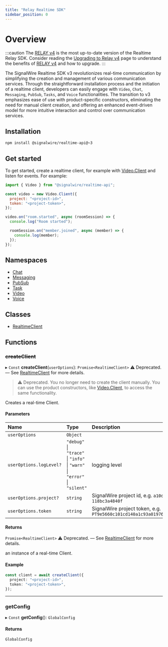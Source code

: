 ```yaml
---
title: "Relay Realtime SDK"
sidebar_position: 0
---
```


[chat]: ../tech-ref/chat/index.mdx
[messaging]: ../tech-ref/messaging/index.mdx
[pubsub]: ../tech-ref/pubsub/index.mdx
[realtimeclient-2]: ../tech-ref/realtimeclient/index.mdx
[relay-v4-1]: /sdks/reference/realtime-sdk/
[task]: ../tech-ref/task/index.mdx
[upgrading-to-relay-v4]: /sdks/reference/realtime-sdk/v3/guides/realtime-relay-v4-vs-v3
[video-client-1]: ../tech-ref/video/video-roomsession.mdx
[video]: ../tech-ref/video/index.mdx
[voice]: ../tech-ref/voice/index.mdx

# Overview

:::caution
The [RELAY v4][relay-v4-1] is the most up-to-date version of the Realtime Relay SDK.
Consider reading the [Upgrading to Relay v4][upgrading-to-relay-v4] page to understand the benefits of
[RELAY v4][relay-v4-1] and how to upgrade.
:::

The SignalWire Realtime SDK v3 revolutionizes real-time communication by simplifying the creation
and management of various communication services.
Through the straightforward installation process and the initiation of a realtime client,
developers can easily engage with `Video`, `Chat`, `Messaging`, `PubSub`, `Tasks`, and `Voice` functionalities.
The transition to v3 emphasizes ease of use with product-specific constructors, eliminating the need for manual client creation,
and offering an enhanced event-driven model for more intuitive interaction and control over communication services.

## Installation

```bash npm2yarn
npm install @signalwire/realtime-api@~3
```

## Get started

To get started, create a realtime client, for example with [Video.Client][video-client-1] and listen for events. For example:

```javascript
import { Video } from "@signalwire/realtime-api";

const video = new Video.Client({
  project: "<project-id>",
  token: "<project-token>",
});

video.on("room.started", async (roomSession) => {
  console.log("Room started");

  roomSession.on("member.joined", async (member) => {
    console.log(member);
  });
});
```

## Namespaces

- [Chat][chat]
- [Messaging][messaging]
- [PubSub][pubsub]
- [Task][task]
- [Video][video]
- [Voice][voice]

## Classes

- [RealtimeClient][realtimeclient-2]

## Functions

### ~~createClient~~

▸ `Const` **createClient**(`userOptions`): `Promise<RealtimeClient>` ⚠️ Deprecated. — See [RealtimeClient][realtimeclient-2] for more details.

> ⚠️ Deprecated.
> You no longer need to create the client manually. You can use the product constructors, like [Video.Client][video-client-1], to access the same functionality.

Creates a real-time Client.

#### Parameters

| Name                    | Type                                                                      | Description                                                                                    |
| :---------------------- | :------------------------------------------------------------------------ | :--------------------------------------------------------------------------------------------- |
| `userOptions`           | `Object`                                                                  |                                                                                                |
| `userOptions.logLevel?` | `"debug"` \| `"trace"` \| `"info"` \| `"warn"` \| `"error"` \| `"silent"` | logging level                                                                                  |
| `userOptions.project?`  | `string`                                                                  | SignalWire project id, e.g. <code>a10d8a9f-2166-4e82-56ff-118bc3a4840f</code>                  |
| `userOptions.token`     | `string`                                                                  | SignalWire project token, e.g. <code>PT9e5660c101cd140a1c93a0197640a369cf5f16975a0079c9</code> |

#### Returns

`Promise<RealtimeClient>` ⚠️ Deprecated. — See [RealtimeClient][realtimeclient-2] for more details.

an instance of a real-time Client.

#### Example

```typescript
const client = await createClient({
  project: "<project-id>",
  token: "<project-token>",
});
```

---

### getConfig

▸ `Const` **getConfig**(): `GlobalConfig`

#### Returns

`GlobalConfig`
